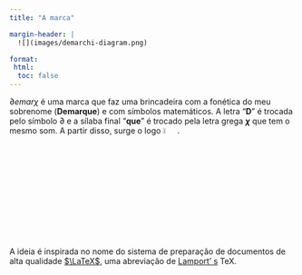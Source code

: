 ```yaml
---
title: "A marca"

margin-header: |
  ![](images/demarchi-diagram.png)

format:
 html:
  toc: false
---
```


$\partial emar\chi$ é uma marca que faz uma brincadeira com a fonética do meu sobrenome (**Demarque**) e com  símbolos matemáticos. A letra  "**D**" é trocada pelo símbolo $\partial$ e a sílaba final "**que**" é trocado pela letra grega **$\chi$** que tem o mesmo som. A partir disso, surge o logo  ![](images/dchi-2.png){width=5%}.\


A ideia é inspirada no nome do sistema de preparação de documentos de alta qualidade [$\LaTeX$](https://latex-project.org/), uma abreviação de [Lamport' s](https://pt.wikipedia.org/wiki/Leslie_Lamport) TeX.
